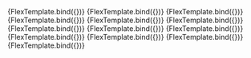 
<Meta title="Layout/Flex" component={Flex}/>

<Canvas>
    <Story name="y align left" args={{"x-align": "left"}}>
        {FlexTemplate.bind({})}
    </Story>
    <Story name="x align center" args={{"x-align": "center"}}>
        {FlexTemplate.bind({})}
    </Story>
    <Story name="x align right" args={{"x-align": "right"}}>
        {FlexTemplate.bind({})}
    </Story>
</Canvas>

<Canvas>
    <Story name="y align top" args={{"y-align": "top"}}>
        {FlexTemplate.bind({})}
    </Story>
    <Story name="y align center" args={{"y-align": "center"}}>
        {FlexTemplate.bind({})}
    </Story>
    <Story name="y align bottom" args={{"y-align": "right"}}>
        {FlexTemplate.bind({})}
    </Story>
</Canvas>

<Canvas>
    <Story name="x align space-between" args={{"x-align": "space-between"}}>
        {FlexTemplate.bind({})}
    </Story>
    <Story name="x align space-around" args={{"x-align": "space-around"}}>
        {FlexTemplate.bind({})}
    </Story>
    <Story name="x align space-evenly" args={{"x-align": "space-evenly"}}>
        {FlexTemplate.bind({})}
    </Story>
</Canvas>

<Canvas>
    <Story name="y align space-between" args={{"y-align": "space-between"}}>
        {FlexTemplate.bind({})}
    </Story>
    <Story name="y align space-around" args={{"y-align": "space-around"}}>
        {FlexTemplate.bind({})}
    </Story>
    <Story name="y align space-evenly" args={{"y-align": "space-evenly"}}>
        {FlexTemplate.bind({})}
    </Story>
    <Story name="y align stretch" args={{"y-align": "stretch"}}>
        {FlexTemplate.bind({})}
    </Story>
</Canvas>
